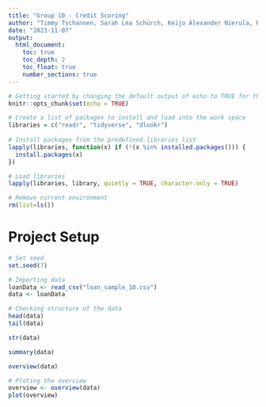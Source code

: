```yaml
---
title: "Group 10 - Credit Scoring"
author: "Timmy Tschannen, Sarah Lea Schürch, Keijo Alexander Nierula, Roman Krass"
date: "2023-11-07"
output: 
  html_document:
    toc: true
    toc_depth: 2
    toc_float: true
    number_sections: true
---
```


```r
# Getting started by changing the default output of echo to TRUE for the current document 
knitr::opts_chunk$set(echo = TRUE)

# Create a list of packages to install and load into the work space
libraries = c("readr", "tidyverse", "dlookr")
 
# Install packages from the predefined libraries list
lapply(libraries, function(x) if (!(x %in% installed.packages())) {
  install.packages(x)
})

# Load libraries
lapply(libraries, library, quietly = TRUE, character.only = TRUE)

# Remove current environment 
rm(list=ls())
```

# Project Setup {.unnumbered}

```r
# Set seed
set.seed(7)

# Importing data
loanData <- read_csv("loan_sample_10.csv")
data <- loanData

# Checking structure of the data
head(data)
tail(data)

str(data)

summary(data)

overview(data)

# Ploting the overview
overview <- overview(data)
plot(overview)

```